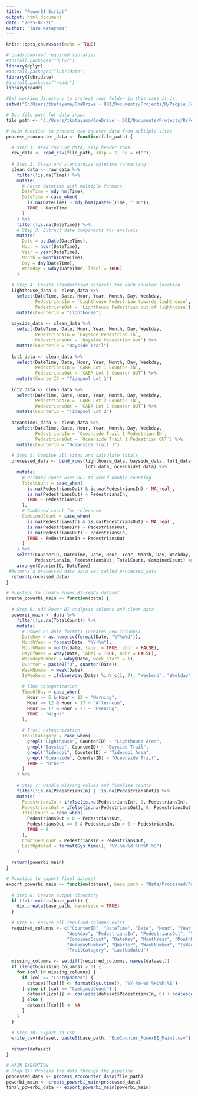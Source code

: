 ```yaml
---
title: "PowerBI Script"
output: html_document
date: "2025-07-21"
author: "Taro Katayama"
---
```


```r
knitr::opts_chunk$set(echo = TRUE)

# Load/download required libraries
#install.packages("dplyr")
library(dplyr)
#install.packages("lubridate")
library(lubridate)
#install.packages("readr")
library(readr)
```

```r
#Set working directory to project root folder in this case it is. 
setwd("C:/Users/tkatayama/OneDrive - DOI/Documents/Projects/R/People_Counter/")

# Set file path for data input
file_path <- "C:/Users/tkatayama/OneDrive - DOI/Documents/Projects/R/People_Counter/Data/Raw/All_20250507_0728.csv"

# Main function to process eco-counter data from multiple sites
process_ecocounter_data <- function(file_path) {
  
  # Step 1: Read raw CSV data, skip header rows
  raw_data <- read_csv(file_path, skip = 2, na = c(""))
 
  # Step 2: Clean and standardize datetime formatting
  clean_data <- raw_data %>%
    filter(!is.na(Time)) %>%
    mutate(
      # Parse datetime with multiple formats
      DateTime = mdy_hm(Time),
      DateTime = case_when(
        is.na(DateTime) ~ mdy_hms(paste0(Time, ":00")),
        TRUE ~ DateTime
      )
    ) %>%
    filter(!is.na(DateTime)) %>%
    # Step 3: Extract date components for analysis
    mutate(
      Date = as.Date(DateTime),
      Hour = hour(DateTime),
      Year = year(DateTime),
      Month = month(DateTime),
      Day = day(DateTime),
      Weekday = wday(DateTime, label = TRUE)
    )
 
  # Step 4: Create standardized datasets for each counter location
  lighthouse_data <- clean_data %>%
    select(DateTime, Date, Hour, Year, Month, Day, Weekday,
           PedestriansIn = `Lighthouse Pedestrian towards lighthouse`,
           PedestriansOut = `Lighthouse Pedestrian out of lighthouse`) %>%
    mutate(CounterID = "Lighthouse")
 
  bayside_data <- clean_data %>%
    select(DateTime, Date, Hour, Year, Month, Day, Weekday,
           PedestriansIn = `Bayside Pedestrian In`,
           PedestriansOut = `Bayside Pedestrian out`) %>%
    mutate(CounterID = "Bayside Trail")
 
  lot1_data <- clean_data %>%
    select(DateTime, Date, Hour, Year, Month, Day, Weekday,
           PedestriansIn = `CABR Lot 1 Counter IN`,
           PedestriansOut = `CABR Lot 1 Counter OUT`) %>%
    mutate(CounterID = "Tidepool Lot 1")
 
  lot2_data <- clean_data %>%
    select(DateTime, Date, Hour, Year, Month, Day, Weekday,
           PedestriansIn = `CABR Lot 2 Counter IN`,
           PedestriansOut = `CABR Lot 2 Counter OUT`) %>%
    mutate(CounterID = "Tidepool Lot 2")
 
  oceanside1_data <- clean_data %>%
    select(DateTime, Date, Hour, Year, Month, Day, Weekday,
           PedestriansIn = `Oceanside Trail 1 Pedestrian IN`,
           PedestriansOut = `Oceanside Trail 1 Pedestrian OUT`) %>%
    mutate(CounterID = "Oceanside Trail 1")
 
  # Step 5: Combine all sites and calculate totals
  processed_data <- bind_rows(lighthouse_data, bayside_data, lot1_data,
                              lot2_data, oceanside1_data) %>%
    mutate(
      # Primary count uses OUT to avoid double counting
      TotalCount = case_when(
        is.na(PedestriansOut) & is.na(PedestriansIn) ~ NA_real_,
        is.na(PedestriansOut) ~ PedestriansIn,
        TRUE ~ PedestriansOut
      ),
      # Combined count for reference
      CombinedCount = case_when(
        is.na(PedestriansIn) & is.na(PedestriansOut) ~ NA_real_,
        is.na(PedestriansIn) ~ PedestriansOut,
        is.na(PedestriansOut) ~ PedestriansIn,
        TRUE ~ PedestriansIn + PedestriansOut
      )
    ) %>%
    select(CounterID, DateTime, Date, Hour, Year, Month, Day, Weekday,
           PedestriansIn, PedestriansOut, TotalCount, CombinedCount) %>%
    arrange(CounterID, DateTime)
 #Returns a processed data data set called processed_data
  return(processed_data)
}

# Function to create Power BI-ready dataset
create_powerbi_main <- function(data) {
  
  # Step 6: Add Power BI analysis columns and clean data
  powerbi_main <- data %>%
    filter(!is.na(TotalCount)) %>%
    mutate(
      # Power BI date formats (creates new columns)
      DateKey = as.numeric(format(Date, "%Y%m%d")),
      MonthYear = format(Date, "%Y-%m"),
      MonthName = month(Date, label = TRUE, abbr = FALSE),
      DayOfWeek = wday(Date, label = TRUE, abbr = FALSE),
      WeekdayNumber = wday(Date, week_start = 1),
      Quarter = paste0("Q", quarter(Date)),
      WeekNumber = week(Date),
      IsWeekend = ifelse(wday(Date) %in% c(1, 7), "Weekend", "Weekday"),
      
      # Time categorization
      TimeOfDay = case_when(
        Hour >= 5 & Hour < 12 ~ "Morning",
        Hour >= 12 & Hour < 17 ~ "Afternoon",
        Hour >= 17 & Hour < 21 ~ "Evening",
        TRUE ~ "Night"
      ),
      
      # Trail categorization
      TrailCategory = case_when(
        grepl("Lighthouse", CounterID) ~ "Lighthouse Area",
        grepl("Bayside", CounterID) ~ "Bayside Trail",
        grepl("Tidepool", CounterID) ~ "Tidepool Area",
        grepl("Oceanside", CounterID) ~ "Oceanside Trail",
        TRUE ~ "Other"
      )
    ) %>%
    
    # Step 7: Handle missing values and finalize counts
    filter(!is.na(PedestriansIn) | !is.na(PedestriansOut)) %>%
    mutate(
      PedestriansIn = ifelse(is.na(PedestriansIn), 0, PedestriansIn),
      PedestriansOut = ifelse(is.na(PedestriansOut), 0, PedestriansOut),
      TotalCount = case_when(
        PedestriansOut > 0 ~ PedestriansOut,
        PedestriansOut == 0 & PedestriansIn > 0 ~ PedestriansIn,
        TRUE ~ 0
      ),
      CombinedCount = PedestriansIn + PedestriansOut,
      LastUpdated = format(Sys.time(), "%Y-%m-%d %H:%M:%S")
    )
 
  return(powerbi_main)
}

# Function to export final dataset
export_powerbi_main <- function(dataset, base_path = "Data/Processed/PowerBI/") {
  
  # Step 8: Create output directory
  if (!dir.exists(base_path)) {
    dir.create(base_path, recursive = TRUE)
  }
  
  # Step 9: Ensure all required columns exist
  required_columns <- c("CounterID", "DateTime", "Date", "Hour", "Year", "Month", "Day", 
                       "Weekday", "PedestriansIn", "PedestriansOut", "TotalCount", 
                       "CombinedCount", "DateKey", "MonthYear", "MonthName", "DayOfWeek", 
                       "WeekdayNumber", "Quarter", "WeekNumber", "IsWeekend", "TimeOfDay", 
                       "TrailCategory", "LastUpdated")
  
  missing_columns <- setdiff(required_columns, names(dataset))
  if (length(missing_columns) > 0) {
    for (col in missing_columns) {
      if (col == "LastUpdated") {
        dataset[[col]] <- format(Sys.time(), "%Y-%m-%d %H:%M:%S")
      } else if (col == "CombinedCount") {
        dataset[[col]] <- coalesce(dataset$PedestriansIn, 0) + coalesce(dataset$PedestriansOut, 0)
      } else {
        dataset[[col]] <- NA
      }
    }
  }
  
  # Step 10: Export to CSV
  write_csv(dataset, paste0(base_path, "EcoCounter_PowerBI_Main2.csv"))
  
  return(dataset)
}

# MAIN EXECUTION
# Step 11: Process the data through the pipeline
processed_data <- process_ecocounter_data(file_path)
powerbi_main <- create_powerbi_main(processed_data)
final_powerbi_data <- export_powerbi_main(powerbi_main)

```
